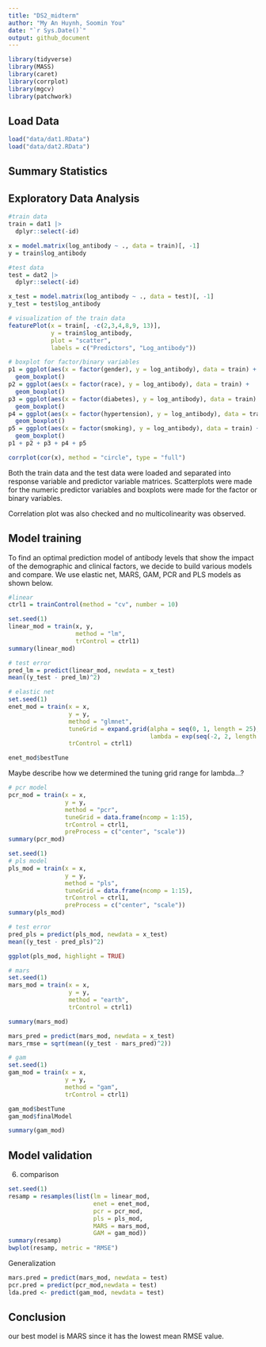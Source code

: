 ```yaml
---
title: "DS2_midterm"
author: "My An Huynh, Soomin You"
date: "`r Sys.Date()`"
output: github_document
---
```


```r
library(tidyverse)
library(MASS)
library(caret)
library(corrplot)
library(mgcv)
library(patchwork)
```

## Load Data
```r
load("data/dat1.RData")
load("data/dat2.RData")
```

## Summary Statistics 
## Exploratory Data Analysis 
```r
#train data 
train = dat1 |>
  dplyr::select(-id)

x = model.matrix(log_antibody ~ ., data = train)[, -1]
y = train$log_antibody

#test data 
test = dat2 |> 
  dplyr::select(-id)

x_test = model.matrix(log_antibody ~ ., data = test)[, -1]
y_test = test$log_antibody

# visualization of the train data 
featurePlot(x = train[, -c(2,3,4,8,9, 13)], 
            y = train$log_antibody, 
            plot = "scatter", 
            labels = c("Predictors", "Log_antibody"))

# boxplot for factor/binary variables 
p1 = ggplot(aes(x = factor(gender), y = log_antibody), data = train) + 
  geom_boxplot()
p2 = ggplot(aes(x = factor(race), y = log_antibody), data = train) + 
  geom_boxplot()
p3 = ggplot(aes(x = factor(diabetes), y = log_antibody), data = train) + 
  geom_boxplot()
p4 = ggplot(aes(x = factor(hypertension), y = log_antibody), data = train) + 
  geom_boxplot()
p5 = ggplot(aes(x = factor(smoking), y = log_antibody), data = train) + 
  geom_boxplot()
p1 + p2 + p3 + p4 + p5 

corrplot(cor(x), method = "circle", type = "full")
```

Both the train data and the test data were loaded and separated into response variable and predictor variable matrices. Scatterplots were made for the numeric predictor variables and boxplots were made for the factor or binary variables. 

Correlation plot was also checked and no multicolinearity was observed. 


## Model training 
To find an optimal prediction model of antibody levels that show the impact of the demographic and clinical factors, we decide to build various models and compare. We use elastic net, MARS, GAM, PCR and PLS models as shown below. 

```r
#linear
ctrl1 = trainControl(method = "cv", number = 10)

set.seed(1)
linear_mod = train(x, y,
                   method = "lm", 
                   trControl = ctrl1)
summary(linear_mod)

# test error 
pred_lm = predict(linear_mod, newdata = x_test)
mean((y_test - pred_lm)^2)
```


```r
# elastic net 
set.seed(1)
enet_mod = train(x = x, 
                 y = y, 
                 method = "glmnet", 
                 tuneGrid = expand.grid(alpha = seq(0, 1, length = 25), 
                                        lambda = exp(seq(-2, 2, length = 100))),
                 trControl = ctrl1)

enet_mod$bestTune
```

Maybe describe how we determined the tuning grid range for lambda...? 


```r
# pcr model 
pcr_mod = train(x = x,
                y = y, 
                method = "pcr", 
                tuneGrid = data.frame(ncomp = 1:15), 
                trControl = ctrl1, 
                preProcess = c("center", "scale"))
summary(pcr_mod)
```

```r
set.seed(1)
# pls model 
pls_mod = train(x = x,
                y = y, 
                method = "pls", 
                tuneGrid = data.frame(ncomp = 1:15), 
                trControl = ctrl1, 
                preProcess = c("center", "scale"))
summary(pls_mod)

# test error 
pred_pls = predict(pls_mod, newdata = x_test)
mean((y_test - pred_pls)^2)

ggplot(pls_mod, highlight = TRUE)
```

```r
# mars
set.seed(1)
mars_mod = train(x = x, 
                 y = y, 
                 method = "earth", 
                 trControl = ctrl1)

summary(mars_mod)

mars_pred = predict(mars_mod, newdata = x_test)
mars_rmse = sqrt(mean((y_test - mars_pred)^2))
```

```r
# gam  
set.seed(1)
gam_mod = train(x = x, 
                y = y, 
                method = "gam", 
                trControl = ctrl1)

gam_mod$bestTune
gam_mod$finalModel

summary(gam_mod)
```



## Model validation 
6) comparison 
```r
set.seed(1)
resamp = resamples(list(lm = linear_mod, 
                        enet = enet_mod, 
                        pcr = pcr_mod, 
                        pls = pls_mod,                         
                        MARS = mars_mod, 
                        GAM = gam_mod))
summary(resamp)
bwplot(resamp, metric = "RMSE")
```


Generalization 
```r
mars.pred = predict(mars_mod, newdata = test)
pcr.pred = predict(pcr_mod,newdata = test)
lda.pred <- predict(gam_mod, newdata = test)

```

## Conclusion 

our best model is MARS since it has the lowest mean RMSE value. 